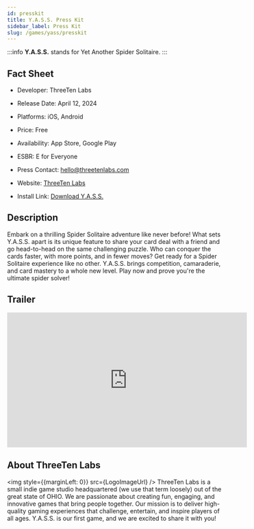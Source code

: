 ```yaml
---
id: presskit
title: Y.A.S.S. Press Kit
sidebar_label: Press Kit
slug: /games/yass/presskit
---
```




:::info
**Y.A.S.S.** stands for Yet Another Spider Solitaire.
:::


## Fact Sheet

- Developer: ThreeTen Labs

- Release Date: April 12, 2024

- Platforms: iOS, Android

- Price: Free

- Availability: App Store, Google Play

- ESBR: E for Everyone

- Press Contact: hello@threetenlabs.com

- Website: [ThreeTen Labs](https://www.threetenlabs.com/games/yass/overview)

- Install Link: [Download Y.A.S.S.](share.mdx)


## Description


Embark on a thrilling Spider Solitaire adventure like never before! What sets Y.A.S.S. apart is its unique feature to share your card deal with a friend and go head-to-head on the same challenging puzzle. Who can conquer the cards faster, with more points, and in fewer moves?
Get ready for a Spider Solitaire experience like no other. Y.A.S.S. brings competition, camaraderie, and card mastery to a whole new level. Play now and prove you're the ultimate spider solver!

## Trailer

<iframe width="560" height="315" src="https://www.youtube.com/embed/RribsZYYxfc?si=rzgFo9w6xjEXDQqW" title="YouTube video player" frameborder="0" allow="accelerometer; autoplay; clipboard-write; encrypted-media; gyroscope; picture-in-picture; web-share" referrerpolicy="strict-origin-when-cross-origin" allowfullscreen></iframe>

## About ThreeTen Labs


<img style={{marginLeft: 0}} src={LogoImageUrl} />
ThreeTen Labs is a small indie game studio headquartered (we use that term loosely) out of the great state of OHIO. We are passionate about creating fun, engaging, and innovative games that bring people together. Our mission is to deliver high-quality gaming experiences that challenge, entertain, and inspire players of all ages. Y.A.S.S. is our first game, and we are excited to share it with you!